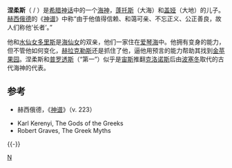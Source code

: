 {{noteTA
|T=zh-hans:涅柔斯; zh-cn:涅柔斯; zh-tw:涅羅斯; zh-hk:涅勞士;
|1=zh-hans:涅柔斯; zh-cn:涅柔斯; zh-tw:涅羅斯; zh-hk:涅勞士;
|2=zh-hans:蓬托斯; zh-cn:蓬托斯; zh-tw:澎濤士; zh-hk:澎濤士;
|3=zh-hans:刻托; zh-cn:刻托; zh-tw:刻托; zh-hk:潔多;
|4=zh-hans:福耳库斯; zh-cn:福耳库斯; zh-tw:福耳庫斯; zh-hk:科歇斯;
|5=zh-hans:赫拉克勒斯; zh-cn:赫拉克勒斯; zh-tw:海克力士; zh-hk:海格力斯;
}}
{{Infobox deity
| type = Greek
| deity_of = 海神
| script_name  = 希臘語
| script       = Νηρεύς
| image = Nereus,_Doris,_Okeanos_Pergamonaltar.JPG
| caption = [[帕加马祭坛|帕加马祭坛]][[飾帶_(建築)|飾帶]]上的涅柔斯
| other_names = {{le|海洋老人|Old Man of the Sea}}
| affiliation = [[希腊海神|希腊海神]]
| abode = [[爱琴海|爱琴海]]
| consort = [[多里斯|多里斯]]
| parents = [[盖亚|盖亚]]和[[蓬托斯|蓬托斯]]
| siblings = [[陶玛斯|陶玛斯]]、[[福耳库斯|福耳库斯]]<br/>[[刻托|刻托]]、[[欧律比亚|欧律比亚]]
| offspring = [[涅瑞伊得斯|涅瑞伊得斯]]、{{le|涅里忒斯|Nerites (mythology)}}
}}

'''涅柔斯'''（{{polytonic|Νηρεύς}} / {{lang|el|Nereus}}）是[[希腊神话|希腊神话]]中的一个[[希腊海神|海神]]，[[蓬托斯|蓬托斯]]（大海）和[[盖娅|盖娅]]（大地）的儿子。[[赫西俄德|赫西俄德]]的《[[神谱|神谱]]》中称“由于他值得信赖、和蔼可亲、不忘正义、公正善良，故人们称他‘长者’。”{{ref|Hesiode}}

他和[[水仙女|水仙女]][[多里斯|多里斯]]是[[海仙女|海仙女]]的双亲，他们一家住在[[爱琴海|爱琴海]]中。他拥有变身的能力，但不管他如何变化，[[赫拉克勒斯|赫拉克勒斯]]还是抓住了他，逼他用预言的能力帮助其找到[[赫斯珀里德斯|金苹果园]]。涅柔斯和[[普罗透斯|普罗透斯]]（“第一”）似乎是[[宙斯|宙斯]]推翻[[克洛诺斯|克洛诺斯]]后由[[波塞冬|波塞冬]]取代的古代海神的代表。

== 参考 ==
* {{note|Hesiode}}赫西俄德，《[[神谱|神谱]]》（v. 223）
* Karl Kerenyi, The Gods of the Greeks
* Robert Graves, The Greek Myths
{{-}}
{{希腊海神}}
{{Authority control}}

[[Category:希臘海神|N]]